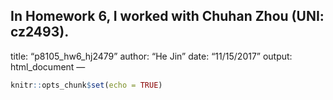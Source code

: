 In Homework 6, I worked with Chuhan Zhou (UNI: cz2493).
---
title: "p8105_hw6_hj2479"
author: "He Jin"
date: "11/15/2017"
output: html_document
---

```r
knitr::opts_chunk$set(echo = TRUE)
```


